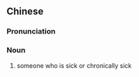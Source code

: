 {{also|病猫}}
==Chinese==
{{zh-forms|s=病猫}}

===Pronunciation===
{{zh-pron
|c=beng6 maau1
|cat=n
}}

===Noun===
{{zh-noun}}

# {{lb|zh|Cantonese}} someone who is sick or chronically sick